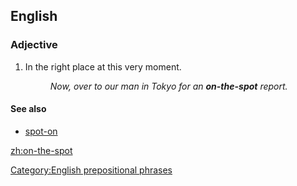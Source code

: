 {{also|on the spot}}
==English==

===Adjective===
{{en-adj|-}}

# {{idiomatic}}In the right place at this very moment.
#: ''Now, over to our man in Tokyo for an '''on-the-spot''' report.''

====See also====
* [[spot-on]]

[[Category:English prepositional phrases]]

[[zh:on-the-spot]]